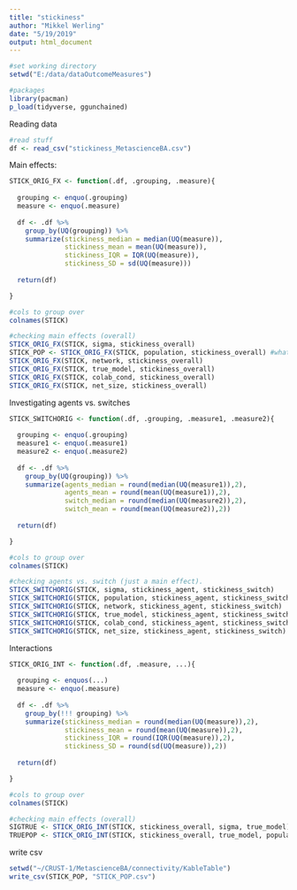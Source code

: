 ```yaml
---
title: "stickiness"
author: "Mikkel Werling"
date: "5/19/2019"
output: html_document
---
```



```r

#set working directory
setwd("E:/data/dataOutcomeMeasures")

#packages 
library(pacman)
p_load(tidyverse, ggunchained) 
```

Reading data 

```r

#read stuff
df <- read_csv("stickiness_MetascienceBA.csv")

```

Main effects: 

```r

STICK_ORIG_FX <- function(.df, .grouping, .measure){
  
  grouping <- enquo(.grouping)
  measure <- enquo(.measure)
  
  df <- .df %>%
    group_by(UQ(grouping)) %>%
    summarize(stickiness_median = median(UQ(measure)),
              stickiness_mean = mean(UQ(measure)),
              stickiness_IQR = IQR(UQ(measure)),
              stickiness_SD = sd(UQ(measure)))
  
  return(df)

}

#cols to group over
colnames(STICK)

#checking main effects (overall)
STICK_ORIG_FX(STICK, sigma, stickiness_overall)
STICK_POP <- STICK_ORIG_FX(STICK, population, stickiness_overall) #what we write
STICK_ORIG_FX(STICK, network, stickiness_overall)
STICK_ORIG_FX(STICK, true_model, stickiness_overall)
STICK_ORIG_FX(STICK, colab_cond, stickiness_overall)
STICK_ORIG_FX(STICK, net_size, stickiness_overall)


```

Investigating agents vs. switches

```r

STICK_SWITCHORIG <- function(.df, .grouping, .measure1, .measure2){
  
  grouping <- enquo(.grouping)
  measure1 <- enquo(.measure1)
  measure2 <- enquo(.measure2)
  
  df <- .df %>%
    group_by(UQ(grouping)) %>%
    summarize(agents_median = round(median(UQ(measure1)),2),
              agents_mean = round(mean(UQ(measure1)),2),
              switch_median = round(median(UQ(measure2)),2),
              switch_mean = round(mean(UQ(measure2)),2))
  
  return(df)

}

#cols to group over
colnames(STICK)

#checking agents vs. switch (just a main effect). 
STICK_SWITCHORIG(STICK, sigma, stickiness_agent, stickiness_switch)
STICK_SWITCHORIG(STICK, population, stickiness_agent, stickiness_switch)
STICK_SWITCHORIG(STICK, network, stickiness_agent, stickiness_switch)
STICK_SWITCHORIG(STICK, true_model, stickiness_agent, stickiness_switch)
STICK_SWITCHORIG(STICK, colab_cond, stickiness_agent, stickiness_switch)
STICK_SWITCHORIG(STICK, net_size, stickiness_agent, stickiness_switch)

```

Interactions

```r

STICK_ORIG_INT <- function(.df, .measure, ...){
  
  grouping <- enquos(...)
  measure <- enquo(.measure)
  
  df <- .df %>%
    group_by(!!! grouping) %>%
    summarize(stickiness_median = round(median(UQ(measure)),2),
              stickiness_mean = round(mean(UQ(measure)),2),
              stickiness_IQR = round(IQR(UQ(measure)),2),
              stickiness_SD = round(sd(UQ(measure)),2))
  
  return(df)

}

#cols to group over
colnames(STICK)

#checking main effects (overall)
SIGTRUE <- STICK_ORIG_INT(STICK, stickiness_overall, sigma, true_model) #interact.
TRUEPOP <- STICK_ORIG_INT(STICK, stickiness_overall, true_model, population)

```

write csv 

```r

setwd("~/CRUST-1/MetascienceBA/connectivity/KableTable")
write_csv(STICK_POP, "STICK_POP.csv")

```


